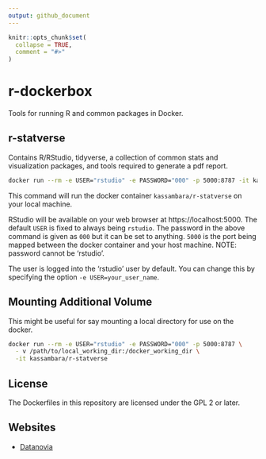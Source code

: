 ```yaml
---
output: github_document
---
```


<!-- README.md is generated from README.Rmd. Please edit that file -->

```r
knitr::opts_chunk$set(
  collapse = TRUE,
  comment = "#>"
)
```

# r-dockerbox
   
Tools for running R and common packages in Docker.

   
## r-statverse
  
Contains R/RStudio, tidyverse, a collection of common stats and visualization packages, and tools required to generate a pdf report.
   
   
```bash
docker run --rm -e USER="rstudio" -e PASSWORD="000" -p 5000:8787 -it kassambara/r-statverse
```
   
This command will run the docker container `kassambara/r-statverse` on your local machine.    
     
RStudio will be available on your web browser at https://localhost:5000. The default `USER` is fixed to always being `rstudio`. The password in the above command is given as `000` but it can be set to anything. `5000` is the port being mapped between the docker container and your host machine. NOTE: password cannot be 'rstudio'.

The user is logged into the 'rstudio' user by default. You can change this by specifying the option `-e USER=your_user_name`.
    
    
## Mounting Additional Volume
   
   
This might be useful for say mounting a local directory for use on the docker.
   
   
```bash
docker run --rm -e USER="rstudio" -e PASSWORD="000" -p 5000:8787 \
  - v /path/to/local_working_dir:/docker_working_dir \
  -it kassambara/r-statverse
```
  
## License
    
The Dockerfiles in this repository are licensed under the GPL 2 or later.
  
## Websites
  
- [Datanovia](https://www.datanovia.com/en)
  

  


